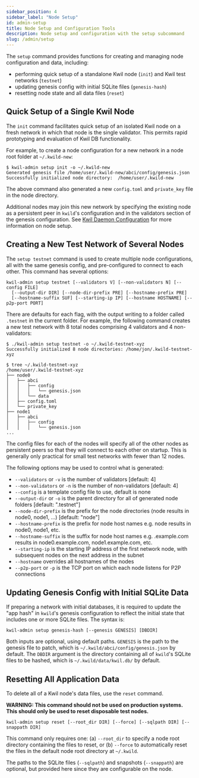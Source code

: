 ```yaml
---
sidebar_position: 4
sidebar_label: "Node Setup"
id: admin-setup
title: Node Setup and Configuration Tools
description: Node setup and configuration with the setup subcommand
slug: /admin/setup
---
```


The `setup` command provides functions for creating and managing node
configuration and data, including:

* performing quick setup of a standalone Kwil node (`init`) and Kwil test networks (`testnet`)
* updating genesis config with initial SQLite files (`genesis-hash`)
* resetting node state and all data files (`reset`)

## Quick Setup of a Single Kwil Node

The `init` command facilitates quick setup of an isolated Kwil node on a fresh
network in which that node is the single validator.  This permits rapid
prototyping and evaluation of Kwil DB functionality.

For example, to create a node configuration for a new network in a node root
folder at `~/.kwild-new`:

```
$ kwil-admin setup init -o ~/.kwild-new
Generated genesis file /home/user/.kwild-new/abci/config/genesis.json
Successfully initialized node directory:  /home/user/.kwild-new
```

The above command also generated a new `config.toml` and `private_key` file in
the node directory.

Additional nodes may join this new network by specifying the existing node as a
persistent peer in `kwild`'s configuration and in the validators section of the
genesis configuration. See [Kwil Daemon Configuration](../daemon/config) for
more information on node setup.

## Creating a New Test Network of Several Nodes

The `setup testnet` command is used to create multiple node configurations, all
with the same genesis config, and pre-configured to connect to each other. This
command has several options:

```
kwil-admin setup testnet [--validators V] [--non-validators N] [--config FILE]
  [--output-dir DIR] [--node-dir-prefix PRE] [--hostname-prefix PRE]
  [--hostname-suffix SUF] [--starting-ip IP] [--hostname HOSTNAME] [--p2p-port PORT]
```

There are defaults for each flag, with the output writing to a folder called
`.testnet` in the current folder.  For example, the following command creates a
new test network with 8 total nodes comprising 4 validators and 4 non-validators:

```
$ ./kwil-admin setup testnet -o ~/.kwild-testnet-xyz
Successfully initialized 8 node directories: /home/jon/.kwild-testnet-xyz

$ tree ~/.kwild-testnet-xyz
/home/user/.kwild-testnet-xyz
├── node0
│   ├── abci
│   │   ├── config
│   │   │   └── genesis.json
│   │   └── data
│   ├── config.toml
│   └── private_key
├── node1
│   ├── abci
│   │   ├── config
│   │   │   └── genesis.json
...
```

The config files for each of the nodes will specify all of the other nodes as
persistent peers so that they will connect to each other on startup. This is
generally only practical for small test networks with fewer than 12 nodes.

The following options may be used to control what is generated:

- `--validators` or `-v` is the number of validators [default: 4]
- `--non-validators` or `-n` is the number of non-validators [default: 4]
- `--config` is a template config file to use, default is none
- `--output-dir` or `-o` is the parent directory for all of generated node folders [default: ".testnet"]
- `--node-dir-prefix` is the prefix for the node directories (node results in node0, node1, ...) [default: "node"]
- `--hostname-prefix` is the prefix for node host names e.g. node results in node0, node1, etc.
- `--hostname-suffix` is the suffix for node host names e.g. .example.com results in node0.example.com, node1.example.com, etc.
- `--starting-ip` is the starting IP address of the first network node, with subsequent nodes on the next address in the subnet
- `--hostname` overrides all hostnames of the nodes
- `--p2p-port` or `-p` is the TCP port on which each node listens for P2P connections

## Updating Genesis Config with Initial SQLite Data

If preparing a network with initial databases, it is required to update the "app
hash" in `kwild`'s genesis configuration to reflect the initial state that
includes one or more SQLite files. The syntax is:

```
kwil-admin setup genesis-hash [--genesis GENESIS] [DBDIR]
```

Both inputs are optional, using default paths. `GENESIS` is the path to the
genesis file to patch, which is `~/.kwild/abci/config/genesis.json` by default.
The `DBDIR` argument is the directory containing all of `kwild`'s SQLite files
to be hashed, which is `~/.kwild/data/kwil.db/` by default.

## Resetting All Application Data

To delete all of a Kwil node's data files, use the `reset` command.

**WARNING: This command should not be used on production systems. This should
only be used to reset disposable test nodes.**

```
kwil-admin setup reset [--root_dir DIR] [--force] [--sqlpath DIR] [--snappath DIR]
```

This command only requires one: (a) `--root_dir` to specify a node root
directory containing the files to reset, or (b) `--force` to automatically reset
the files in the default node root directory at `~/.kwild`.

The paths to the SQLite files (`--sqlpath`) and snapshots (`--snappath`) are
optional, but provided here since they are configurable on the node.
